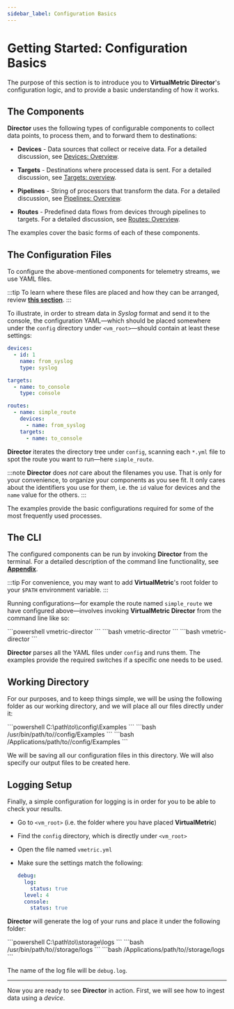 ```yaml
---
sidebar_label: Configuration Basics
---
```


# Getting Started: Configuration Basics

The purpose of this section is to introduce you to **VirtualMetric Director**'s configuration logic, and to provide a basic understanding of how it works.

## The Components

**Director** uses the following types of configurable components to collect data points, to process them, and to forward them to destinations:

* **Devices** - Data sources that collect or receive data. For a detailed discussion, see [Devices: Overview](../configuration/devices/index.mdx#configuration).

* **Targets** - Destinations where processed data is sent. For a detailed discussion, see [Targets: overview](../configuration/targets/index.mdx#configuration).

* **Pipelines** - String of processors that transform the data. For a detailed discussion, see [Pipelines: Overview](../configuration/pipelines/index.mdx#configuration).

* **Routes** - Predefined data flows from devices through pipelines to targets. For a detailed discussion, see [Routes: Overview](../configuration/routes.mdx#configuration).

The examples cover the basic forms of each of these components.

## The Configuration Files

To configure the above-mentioned components for telemetry streams, we use YAML files.

:::tip
To learn where these files are placed and how they can be arranged, review [**this section**](../configuration/index.mdx#managing-yaml-files).
:::

To illustrate, in order to stream data in _Syslog_ format and send it to the console, the  configuration YAML&mdash;which should be placed somewhere under the `config` directory under `<vm_root>`&mdash;should contain at least these settings:

```yaml title="simple-route.yml"
devices:
  - id: 1
    name: from_syslog
    type: syslog

targets:
  - name: to_console
    type: console

routes:
  - name: simple_route
    devices:
      - name: from_syslog
    targets:
      - name: to_console
```

 **Director** iterates the directory tree under `config`, scanning each `*.yml` file to spot the route you want to run&mdash;here `simple_route`.

 :::note
 **Director** does _not_ care about the filenames you use. That is only for your convenience, to organize your components as you see fit. It only cares about the identifiers you use for them, i.e. the `id` value for devices and the `name` value for the others.
 :::

The examples provide the basic configurations required for some of the most frequently used processes.

## The CLI

The configured components can be run by invoking **Director** from the terminal. For a detailed description of the command line functionality, see [**Appendix**](../appendix.mdx#cli).

:::tip
For convenience, you may want to add **VirtualMetric**'s root folder to your `$PATH` environment variable.
:::

Running configurations&mdash;for example the route named `simple_route` we have configured above&mdash;involves invoking **VirtualMetric Director** from the command line like so:

<Tabs>
  <TabItem value="windows" label="Windows" default>
    ```powershell
    vmetric-director
    ```
  </TabItem>    
  <TabItem value="linux" label="Linux">
    ```bash
    vmetric-director
    ```
  </TabItem>
  <TabItem value="macos" label="macOS">
    ```bash
    vmetric-director
    ```
  </TabItem>
</Tabs>

**Director** parses all the YAML files under `config` and runs them. The examples provide the required switches if a specific one needs to be used.

## Working Directory

For our purposes, and to keep things simple, we will be using the following folder as our working directory, and we will place all our files directly under it:

<Tabs>
  <TabItem value="windows" label="Windows" default>
    ```powershell
    C:\path\to\<vm_root>\config\Examples
    ```
  </TabItem>    
  <TabItem value="linux" label="Linux">
    ```bash
    /usr/bin/path/to/<vm_root>/config/Examples
    ```
  </TabItem>
  <TabItem value="macos" label="macOS">
    ```bash
    /Applications/path/to/<vm_root>/config/Examples
    ```
  </TabItem>
</Tabs>

We will be saving all our configuration files in this directory. We will also specify our output files to be created here.

## Logging Setup

Finally, a simple configuration for logging is in order for you to be able to check your results.

* Go to `<vm_root>` (i.e. the folder where you have placed **VirtualMetric**)
* Find the `config` directory, which is directly under `<vm_root>`
* Open the file named `vmetric.yml`
* Make sure the settings match the following:

  ```yaml
  debug:
    log:
      status: true
    level: 4
    console:
      status: true
  ```

**Director** will generate the log of your runs and place it under the following folder:

<Tabs>
  <TabItem value="windows" label="Windows" default>
    ```powershell
    C:\path\to\<vm_root>\storage\logs
    ```
  </TabItem>

  <TabItem value="linux" label="Linux">
    ```bash
    /usr/bin/path/to/<vm_root>/storage/logs
    ```
  </TabItem>

  <TabItem value="macos" label="macOS">
    ```bash
    /Applications/path/to/<vm_root>/storage/logs
    ```
  </TabItem>
</Tabs>

The name of the log file will be `debug.log`.

---

Now you are ready to see **Director** in action. First, we will see how to ingest data using a _device_.
